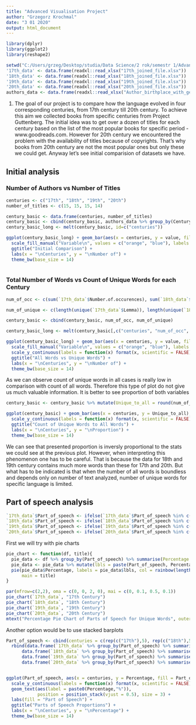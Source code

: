 ```yaml
---
title: "Advanced Visualisation Project"
author: "Grzegorz Krochmal"
date: "3 01 2020"
output: html_document
---
```


```r
library(dplyr)
library(ggplot2)
library(reshape2)

setwd("C:/Users/grzeg/Desktop/studia/Data Science/2 rok/semestr 1/Advanced_VisualisationR/projekt/Adv_Vis_R_Project")
'17th_data' <- data.frame(readxl::read_xlsx("17th_joined_file.xlsx"))
'18th_data' <- data.frame(readxl::read_xlsx("18th_joined_file.xlsx"))
'19th_data' <- data.frame(readxl::read_xlsx("19th_joined_file.xlsx"))
'20th_data' <- data.frame(readxl::read_xlsx("20th_joined_file.xlsx"))
authors_data <- data.frame(readxl::read_xlsx("Author_birthplace_with_geo_data.xlsx"))
```

1. The goal of our project is to compare how the language evolved in four corresponding centuries, from 17th century till 20th century. To achieve this aim we collected books from specific centuries from Project Guttenberg. The initial idea was to get over a dozen of titles for each century based on the list of the most popular books for specific period - www.goodreads.com. However for 20th century we encountered the problem with the availability of titles because of copyrights. That's why books from 20th century are not the most popular ones but only these we could get. Anyway let's see initial comparision of datasets we have. 

## Initial analysis

### Number of Authors vs Number of Titles

```r
centuries <- c("17th", "18th", "19th", "20th")
number_of_titles <- c(15, 15, 15, 14)

century_basic <- data.frame(centuries, number_of_titles)
century_basic <- cbind(century_basic, authors_data %>% group_by(Century) %>% tally(name = "Number of Authors") %>% select_at("Number of Authors"))
century_basic_long <- melt(century_basic, id=c("centuries"))

ggplot(century_basic_long) + geom_bar(aes(x = centuries, y = value, fill = variable), stat = "identity", position = "dodge", width = 0.7) + 
  scale_fill_manual("Variable\n", values = c("orange", "blue"), labels = c("Number of Titles", "Number of Authors")) + 
  ggtitle("Initial Comparison") + 
  labs(x = "\nCenturies", y = "\nNumber of") + 
  theme_bw(base_size = 14) 
  
```

### Total Number of Words vs Count of Unique Words for each Century

```r
num_of_occ <- c(sum(`17th_data`$Number.of.occurences), sum(`18th_data`$Number.of.occurences), sum(`19th_data`$Number.of.occurences), sum(`20th_data`$Number.of.occurences))

num_of_unique <- c(length(unique(`17th_data`$Lemma)), length(unique(`18th_data`$Lemma)), length(unique(`19th_data`$Lemma)), length(unique(`20th_data`$Lemma)))

century_basic <- cbind(century_basic, num_of_occ, num_of_unique)

century_basic_long <- melt(century_basic[,c("centuries", "num_of_occ", "num_of_unique")], id=c("centuries"))

ggplot(century_basic_long) + geom_bar(aes(x = centuries, y = value, fill = variable), stat = "identity", position = "dodge", width = 0.7) + 
  scale_fill_manual("Variable\n", values = c("orange", "blue"), labels = c("Count of All Words", "Count of Unique Words")) + 
  scale_y_continuous(labels = function(x) format(x, scientific = FALSE)) +
  ggtitle("All Words vs Unique Words") + 
  labs(x = "\nCenturies", y = "\nNumber of") + 
  theme_bw(base_size = 14)


```

As we can observe count of unique words in all cases is really low in comparison with count of all words. Therefore this type of plot do not give us much valuable information. It is better to see proportion of both variables

```r
century_basic <- century_basic %>% mutate(Unique_to_all = round(num_of_unique/num_of_occ,4))

ggplot(century_basic) + geom_bar(aes(x = centuries, y = Unique_to_all), stat = "identity", width = 0.7, fill ="orange") + 
  scale_y_continuous(labels = function(x) format(x, scientific = FALSE)) +
  ggtitle("Count of Unique Words to All Words") + 
  labs(x = "\nCenturies", y = "\nProportion") + 
  theme_bw(base_size = 14)
```

We can see that presented proportion is inversly proportional to the stats we could see at the previous plot. However, when interpreting this phenomenon one has to be careful. That is because the data for 18th and 19th century contains much more words than these for 17th and 20th. But what has to be indicated is that when the number of all words is boundless and depends only on number of text analyzed, number of unique words for specific language is limited.

## Part of speech analysis

```r
`17th_data`$Part_of_speech <- ifelse(`17th_data`$Part_of_speech %in% c("VERB", "ADJ", "ADV", "NOUN"), `17th_data`$Part_of_speech, "Other")
`18th_data`$Part_of_speech <- ifelse(`18th_data`$Part_of_speech %in% c("VERB", "ADJ", "ADV", "NOUN"), `18th_data`$Part_of_speech, "Other")
`19th_data`$Part_of_speech <- ifelse(`19th_data`$Part_of_speech %in% c("VERB", "ADJ", "ADV", "NOUN"), `19th_data`$Part_of_speech, "Other")
`20th_data`$Part_of_speech <- ifelse(`20th_data`$Part_of_speech %in% c("VERB", "ADJ", "ADV", "NOUN"), `20th_data`$Part_of_speech, "Other")
```

First we will try with pie charts

```r
pie_chart <- function(df, title){
  pie_data <- df %>% group_by(Part_of_speech) %>% summarise(Percentage = round(n()/length(df$Part_of_speech) * 100,2))
  pie_data <- pie_data %>% mutate(lbls = paste(Part_of_speech, Percentage, "%"))
  pie(pie_data$Percentage, labels = pie_data$lbls, col = rainbow(length(pie_data$lbls)), 
      main = title)
}

par(mfrow=c(2,2), oma = c(0, 0, 2, 0), mai = c(0, 0.1, 0.5, 0.1))
pie_chart(`17th_data`, "17th Century")
pie_chart(`18th_data`, "18th Century")
pie_chart(`19th_data`, "19th Century")
pie_chart(`20th_data`, "20th Century")
mtext("Percentage Pie Chart of Parts of Speech for Unique Words", outer = TRUE, cex = 1.5)
```

Another option would be to use stacked barplots

```r
Part_of_speech <- cbind(centuries = c(rep(c("17th"),5), rep(c("18th"),5), rep(c("19th"),5), rep(c("20th"),5)),
  rbind(data.frame(`17th_data` %>% group_by(Part_of_speech) %>% summarise(Percentage = round(n()/length(`17th_data`$Part_of_speech) * 100,2))),
      data.frame(`18th_data` %>% group_by(Part_of_speech) %>% summarise(Percentage = round(n()/length(`18th_data`$Part_of_speech) * 100,2))),
      data.frame(`19th_data` %>% group_by(Part_of_speech) %>% summarise(Percentage = round(n()/length(`19th_data`$Part_of_speech) * 100,2))),
      data.frame(`20th_data` %>% group_by(Part_of_speech) %>% summarise(Percentage = round(n()/length(`20th_data`$Part_of_speech) * 100,2)))))


ggplot(Part_of_speech, aes(x = centuries, y = Percentage, fill = Part_of_speech)) + geom_bar(stat = "identity", position = "stack", width = 0.7) + 
  scale_y_continuous(labels = function(x) format(x, scientific = FALSE)) +
  geom_text(aes(label = paste0(Percentage,"%")), 
            position = position_stack(vjust = 0.5), size = 3) +
  labs(fill = "Part of Speech") +
  ggtitle("Parts of Speech Proportions") + 
  labs(x = "\nCenturies", y = "\nPercentage") + 
  theme_bw(base_size = 14)   
```